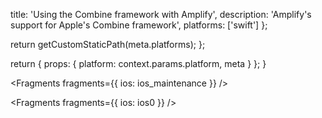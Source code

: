 
  title: 'Using the Combine framework with Amplify',
  description: 'Amplify's support for Apple's Combine framework',
  platforms: ['swift']
};

  return getCustomStaticPath(meta.platforms);
};

  return {
    props: {
      platform: context.params.platform,
      meta
    }
  };
}


<Fragments fragments={{ ios: ios_maintenance }} />


<Fragments fragments={{ ios: ios0 }} />
